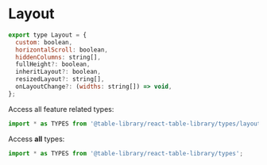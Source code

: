 
<Meta title="Types/Layout" />

# Layout

```javascript
export type Layout = {
  custom: boolean,
  horizontalScroll: boolean,
  hiddenColumns: string[],
  fullHeight?: boolean,
  inheritLayout?: boolean,
  resizedLayout?: string[],
  onLayoutChange?: (widths: string[]) => void,
};
```

Access all feature related types:

```javascript
import * as TYPES from '@table-library/react-table-library/types/layout';
```

Access **all** types:

```javascript
import * as TYPES from '@table-library/react-table-library/types';
```
